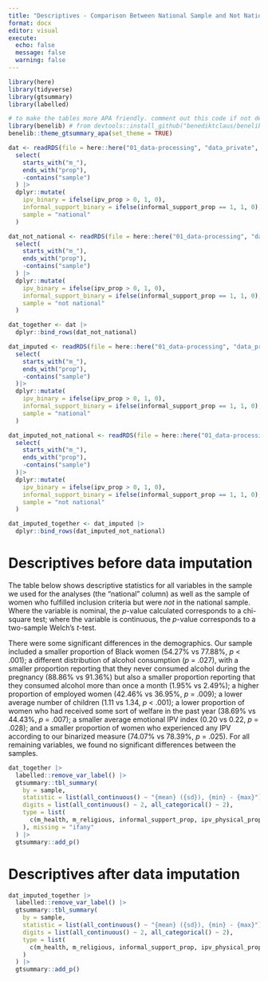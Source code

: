 ```yaml
---
title: "Descriptives - Comparison Between National Sample and Not National Sample"
format: docx
editor: visual
execute:
  echo: false
  message: false
  warning: false
---
```


```r
library(here)
library(tidyverse)
library(gtsummary)
library(labelled)

# to make the tables more APA friendly. comment out this code if not desired
library(benelib) # from devtools::install_github("benediktclaus/benelib")
benelib::theme_gtsummary_apa(set_theme = TRUE)

dat <- readRDS(file = here::here("01_data-processing", "data_private", "data_final.RDS")) |>
  select(
    starts_with("m_"),
    ends_with("prop"),
    -contains("sample")
  ) |> 
  dplyr::mutate(
    ipv_binary = ifelse(ipv_prop > 0, 1, 0),
    informal_support_binary = ifelse(informal_support_prop == 1, 1, 0), 
    sample = "national"
  )

dat_not_national <- readRDS(file = here::here("01_data-processing", "data_private", "data_final_not_national.RDS")) |>
  select(
    starts_with("m_"),
    ends_with("prop"),
    -contains("sample")
  ) |> 
  dplyr::mutate(
    ipv_binary = ifelse(ipv_prop > 0, 1, 0),
    informal_support_binary = ifelse(informal_support_prop == 1, 1, 0), 
    sample = "not national"
  )

dat_together <- dat |> 
  dplyr::bind_rows(dat_not_national)

dat_imputed <- readRDS(file = here::here("01_data-processing", "data_private", "data_final_imputed_cases.RDS")) |>
  select(
    starts_with("m_"),
    ends_with("prop"),
    -contains("sample")
  )|>
  dplyr::mutate(
    ipv_binary = ifelse(ipv_prop > 0, 1, 0),
    informal_support_binary = ifelse(informal_support_prop == 1, 1, 0), 
    sample = "national"
  )

dat_imputed_not_national <- readRDS(file = here::here("01_data-processing", "data_private", "data_final_imputed_cases_not_national.RDS")) |>
  select(
    starts_with("m_"),
    ends_with("prop"),
    -contains("sample")
  )|>
  dplyr::mutate(
    ipv_binary = ifelse(ipv_prop > 0, 1, 0),
    informal_support_binary = ifelse(informal_support_prop == 1, 1, 0), 
    sample = "not national"
  )

dat_imputed_together <- dat_imputed |> 
  dplyr::bind_rows(dat_imputed_not_national)
```

# Descriptives before data imputation

The table below shows descriptive statistics for all variables in the sample we used for the analyses (the "national" column) as well as the sample of women who fulfilled inclusion criteria but were *not* in the national sample. Where the variable is nominal, the *p*-value calculated corresponds to a chi-square test; where the variable is continuous, the *p*-value corresponds to a two-sample Welch's *t*-test.

There were some significant differences in the demographics. Our sample included a smaller proportion of Black women (54.27% vs 77.88%, *p* \< .001); a different distribution of alcohol consumption (*p* = .027), with a smaller proportion reporting that they never consumed alcohol during the pregnancy (88.86% vs 91.36%) but also a smaller proportion reporting that they consumed alcohol more than once a month (1.95% vs 2.49%); a higher proportion of employed women (42.46% vs 36.95%, *p* = .009); a lower average number of children (1.11 vs 1.34, *p* \< .001); a lower proportion of women who had received some sort of welfare in the past year (38.69% vs 44.43%, *p* = .007); a smaller average emotional IPV index (0.20 vs 0.22, *p* = .028); and a smaller proportion of women who experienced any IPV according to our binarized measure (74.07% vs 78.39%, *p* = .025). For all remaining variables, we found no significant differences between the samples.

```r
dat_together |> 
  labelled::remove_var_label() |> 
  gtsummary::tbl_summary(
    by = sample,
    statistic = list(all_continuous() ~ "{mean} ({sd}), {min} - {max}"),
    digits = list(all_continuous() ~ 2, all_categorical() ~ 2),
    type = list(
      c(m_health, m_religious, informal_support_prop, ipv_physical_prop, ipv_controlling_prop, ipv_emotional_prop) ~ "continuous"
    ), missing = "ifany"
  ) |> 
  gtsummary::add_p()
```

# Descriptives after data imputation

```r
dat_imputed_together |> 
  labelled::remove_var_label() |> 
  gtsummary::tbl_summary(
    by = sample,
    statistic = list(all_continuous() ~ "{mean} ({sd}), {min} - {max}"),
    digits = list(all_continuous() ~ 2, all_categorical() ~ 2),
    type = list(
      c(m_health, m_religious, informal_support_prop, ipv_physical_prop, ipv_controlling_prop, ipv_emotional_prop) ~ "continuous"
    )
  ) |> 
  gtsummary::add_p()
```
